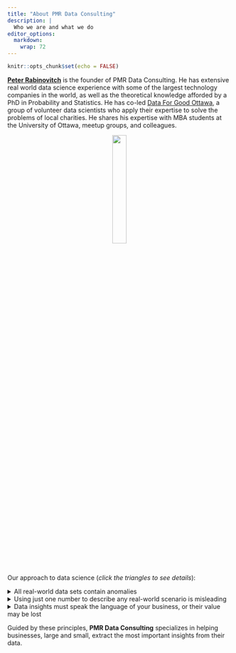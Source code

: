 ```yaml
---
title: "About PMR Data Consulting"
description: |
  Who we are and what we do
editor_options: 
  markdown: 
    wrap: 72
---
```


```r
knitr::opts_chunk$set(echo = FALSE)
```

[**Peter Rabinovitch**](https://www.linkedin.com/in/peter-rabinovitch/)
is the founder of PMR Data Consulting. He has extensive real world data
science experience with some of the largest technology companies in the
world, as well as the theoretical knowledge afforded by a PhD in
Probability and Statistics. He has co-led [Data For Good
Ottawa](https://ottawa.dataforgood.ca/), a group of volunteer data
scientists who apply their expertise to solve the problems of local
charities. He shares his expertise with MBA students at the University
of Ottawa, meetup groups, and colleagues.

<center>![](peter.jpg){width="25%"}</center>

Our approach to data science (*click the triangles to see details*):

<details>

<summary>All real-world data sets contain anomalies</summary>

It is the job of the data scientist to ensure that anomalies are caught,
mitigated, and most importantly, that their impact is understood by
stakeholders before business decisions are made.

Anomalies may be data entry errors, coding errors, or some facet of your business that you do not yet understand.

The important question is "**what do the anomalies mean to your business's bottom line?**"

</details>

<details>

<summary>Using just one number to describe any real-world scenario is
misleading</summary>

Your business is too complex to be captured by just one metric. You also
need to know a likely range for the metric (eg. a confidence interval),
and how this metric interacts with other metrics.

</details>

<details>

<summary>Data insights must speak the language of your business, or their value
may be lost</summary>

If these insights aren't expressed in terms that resonate with business objectives and decision making processes, their potential to drive meaningful action and create value may be diminished.

</details>

Guided by these principles, **PMR Data Consulting** specializes in
helping businesses, large and small, extract the most important insights from their data.
